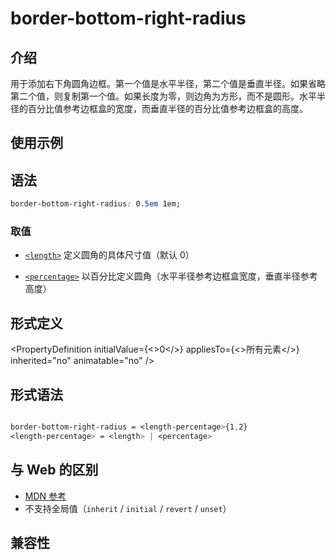 # border-bottom-right-radius

## 介绍

用于添加右下角圆角边框。第一个值是水平半径，第二个值是垂直半径。如果省略第二个值，则复制第一个值。如果长度为零，则边角为方形，而不是圆形。水平半径的百分比值参考边框盒的宽度，而垂直半径的百分比值参考边框盒的高度。

## 使用示例


<Go
  example="css-api"
  defaultFile="src/border-bottom-right-radius/App.tsx"
  img="/assets/doc/css/border-bottom-right-radius.jpg"
  defaultEntryFile="dist/border-bottom-right-radius.lynx.bundle"
  entry="src/border-bottom-right-radius"
/>

## 语法

```css
border-bottom-right-radius: 0.5em 1em;
```

### 取值

- [`<length>`](api/css/data-type/length.mdx)
  定义圆角的具体尺寸值（默认 0）

- [`<percentage>`](api/css/data-type/percentage.mdx)
  以百分比定义圆角（水平半径参考边框盒宽度，垂直半径参考高度）

## 形式定义


<PropertyDefinition
  initialValue={<>0</>}
  appliesTo={<>所有元素</>}
  inherited="no"
  animatable="no"
/>

## 形式语法

```css

border-bottom-right-radius = <length-percentage>{1,2}
<length-percentage> = <length> | <percentage>
```

## 与 Web 的区别

- [MDN 参考](https://developer.mozilla.org/en-US/docs/Web/CSS/border-bottom-right-radius)
- 不支持全局值（`inherit` / `initial` / `revert` / `unset`）

## 兼容性


<LegacyCompatTable metadata="css/properties/border-bottom-right-radius" />
